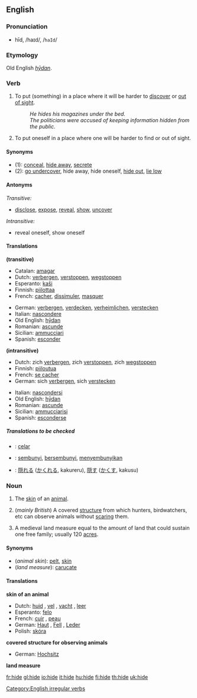 ==English==

===Pronunciation===
*hīd, /haɪd/, /<tt>haId</tt>/

===Etymology===
Old English ''[[hydan|hȳdan]]''.

===Verb===
[[Category:English irregular verbs]]
{{en-verb2|'''to hide'''|'''[[hides]]'''|'''[[hid]]'''|'''[[hidden]]'''|'''[[hiding]]'''}}

#{{transitive}} To put (something) in a place where it will be harder to [[discover]] or [[out of sight]].
#:''He hides his magazines under the bed.''
#:''The politicians were accused of keeping information hidden from the public.''
#{{intransitive}} To put oneself in a place where one will be harder to find or out of sight.

====Synonyms====
*(1): [[conceal]], [[hide away]], [[secrete]]
*(2): [[go undercover]], hide away, hide oneself, [[hide out]], [[lie low]]

====Antonyms====

''Transitive:''
*[[disclose]], [[expose]], [[reveal]], [[show]], [[uncover]]

''Intransitive:''
*reveal oneself, show oneself

====Translations====
'''(transitive)'''
{{top}}
*Catalan: [[amagar]]
*Dutch: [[verbergen]], [[verstoppen]], [[wegstoppen]]
*Esperanto: [[kaŝi]]
*Finnish: [[piilottaa]]
*French: [[cacher]], [[dissimuler]], [[masquer]]
{{mid}}
*German: [[verbergen]], [[verdecken]], [[verheimlichen]], [[verstecken]]
*Italian: [[nascondere]]
*Old English: [[hydan|hȳdan]]
*Romanian: [[ascunde]]
*Sicilian: [[ammucciari]]
*Spanish: [[esconder]]
{{bottom}}

'''(intransitive)'''
{{top}}
*Dutch: zich [[verbergen]], zich [[verstoppen]], zich [[wegstoppen]]
*Finnish: [[piiloutua]]
*French: [[se cacher]]
*German: sich [[verbergen]], sich [[verstecken]]
{{mid}}
*Italian: [[nascondersi]]
*Old English: [[hydan|hȳdan]]
*Romanian: [[ascunde]]
*Sicilian: [[ammucciarisi]]
*Spanish: [[esconderse]]
{{bottom}}

=====Translations to be checked=====
<!--Remove this section once all of the translations below have been moved into the tables above.-->
{{checktrans}}

*{{ttbc|Ido}}: [[celar]]
*{{ttbc|Indonesian}}: [[sembunyi]], [[sembunyi|bersembunyi]], [[sembunyi|menyembunyikan]]
*{{ttbc|Japanese}}: [[隠れる]] ([[かくれる]], kakureru), [[隠す]] ([[かくす]], kakusu)

===Noun===
{{en-noun|hide|hides}}

#{{countable}} The [[skin]] of an [[animal]].
#{{countable}} (''mainly British'') A covered [[structure]] from which hunters, birdwatchers, etc can observe animals without [[scare|scaring]] them.
# A medieval land measure equal to the amount of land that could sustain one free family; usually 120 [[acre]]s.

====Synonyms====
*(''animal skin''): [[pelt]], [[skin]]
*(''land measure''): [[carucate]]

====Translations====

'''skin of an animal'''
{{top}}
*Dutch: [[huid]] {{f}}, [[vel]] {{n}}, [[vacht]] {{f}}, [[leer]] {{n}}
*Esperanto: [[felo]]
*French: [[cuir]] {{m}}, [[peau]] {{f}}
*German: [[Haut]] {{f}}, [[Fell]] {{n}}, [[Leder]] {{n}}
*Polish: [[skóra]] {{f}}
{{mid}}
{{bottom}}

'''covered structure for observing animals'''
{{top}}
*German: [[Hochsitz]] {{m}}
{{mid}}
{{bottom}}

'''land measure'''
{{top}}
{{mid}}
{{bottom}}

[[fr:hide]]
[[gl:hide]]
[[io:hide]]
[[it:hide]]
[[hu:hide]]
[[fi:hide]]
[[th:hide]]
[[uk:hide]]
